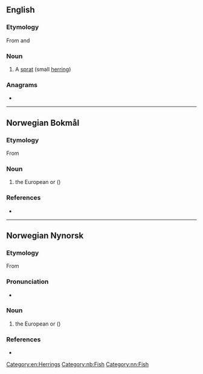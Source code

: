 ==English==

===Etymology===
From {{der|en|no|brisling}} and {{der|en|da|brisling}}

===Noun===
{{en-noun|brisling|brislings}}

# A [[sprat]] (small [[herring]])

===Anagrams===
* {{anagrams|en|birlings}}

[[Category:en:Herrings]]

----

==Norwegian Bokmål==
{{wikipedia|lang=no}}

===Etymology===
From {{der|nb|nds-de|bretling}}

===Noun===
{{nb-noun-m1}}

# the European {{l|en|sprat}} or {{l|en|brisling}} ({{taxlink|Sprattus sprattus|species|noshow=1}})

===References===
* {{R:The Bokmål Dictionary}}

[[Category:nb:Fish]]

----

==Norwegian Nynorsk==
{{wikipedia|lang=nn}}

===Etymology===
From {{der|nn|nds-de|bretling}}

===Pronunciation===
* {{IPA|/²brɪslɪŋ/|lang=no}}

===Noun===
{{nn-noun-m1}}

# the European {{l|en|sprat}} or {{l|en|brisling}} ({{taxlink|Sprattus sprattus|species|noshow=1}})

===References===
* {{R:The Nynorsk Dictionary}}

[[Category:nn:Fish]]